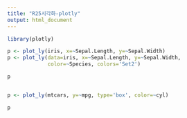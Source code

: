 ---
title: "R25시각화-plotly"
output: html_document
---

```{r}
library(plotly)

p <- plot_ly(iris, x=~Sepal.Length, y=~Sepal.Width)
p <- plot_ly(data=iris, x=~Sepal.Length, y=~Sepal.Width,
             color=~Species, colors='Set2')

p


p <- plot_ly(mtcars, y=~mpg, type='box', color=~cyl)

p

```

